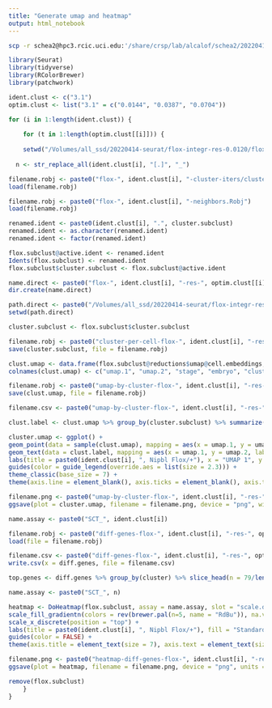 ```yaml
---
title: "Generate umap and heatmap"
output: html_notebook
---
```


```bash
scp -r schea2@hpc3.rcic.uci.edu:'/share/crsp/lab/alcalof/schea2/20220414-seurat/flox-integr-res-0.0120/flox-3-res-0.025/flox-3.*-res-*' /Volumes/all_ssd/20220414-seurat/flox-integr-res-0.0120/flox-3-res-0.025
```

```r
library(Seurat)
library(tidyverse)
library(RColorBrewer)
library(patchwork)

ident.clust <- c("3.1")
optim.clust <- list("3.1" = c("0.0144", "0.0387", "0.0704"))

for (i in 1:length(ident.clust)) {
    
    for (t in 1:length(optim.clust[[i]])) {
    
    setwd("/Volumes/all_ssd/20220414-seurat/flox-integr-res-0.0120/flox-3-res-0.025")
    
  n <- str_replace_all(ident.clust[i], "[.]", "_")

filename.robj <- paste0("flox-", ident.clust[i], "-cluster-iters/cluster-per-cell-flox-", ident.clust[i], "-res-", optim.clust[[i]][t], ".Robj")
load(filename.robj)

filename.robj <- paste0("flox-", ident.clust[i], "-neighbors.Robj")
load(filename.robj)

renamed.ident <- paste0(ident.clust[i], ".", cluster.subclust)
renamed.ident <- as.character(renamed.ident)
renamed.ident <- factor(renamed.ident)

flox.subclust@active.ident <- renamed.ident
Idents(flox.subclust) <- renamed.ident
flox.subclust$cluster.subclust <- flox.subclust@active.ident

name.direct <- paste0("flox-", ident.clust[i], "-res-", optim.clust[[i]][t])
dir.create(name.direct)

path.direct <- paste0("/Volumes/all_ssd/20220414-seurat/flox-integr-res-0.0120/flox-3-res-0.025/", name.direct)
setwd(path.direct)

cluster.subclust <- flox.subclust$cluster.subclust

filename.robj <- paste0("cluster-per-cell-flox-", ident.clust[i], "-res-", optim.clust[[i]][t], ".Robj")
save(cluster.subclust, file = filename.robj)

clust.umap <- data.frame(flox.subclust@reductions$umap@cell.embeddings, flox.subclust$stage, flox.subclust$label.embryo, flox.subclust$cluster.subclust)
colnames(clust.umap) <- c("umap.1", "umap.2", "stage", "embryo", "cluster.subclust")

filename.robj <- paste0("umap-by-cluster-flox-", ident.clust[i], "-res-", optim.clust[[i]][t], ".Robj")
save(clust.umap, file = filename.robj)

filename.csv <- paste0("umap-by-cluster-flox-", ident.clust[i], "-res-", optim.clust[[i]][t], ".csv")

clust.label <- clust.umap %>% group_by(cluster.subclust) %>% summarize(umap.1 = median(umap.1), umap.2 = median(umap.2))

cluster.umap <- ggplot() +
geom_point(data = sample(clust.umap), mapping = aes(x = umap.1, y = umap.2, color = cluster.subclust), shape = 20, stroke = 0, size = 0.5) +
geom_text(data = clust.label, mapping = aes(x = umap.1, y = umap.2, label = cluster.subclust), size = 2.3) +
labs(title = paste0(ident.clust[i], ", Nipbl Flox/+"), x = "UMAP 1", y = "UMAP 2", color = "Cluster") +
guides(color = guide_legend(override.aes = list(size = 2.3))) +
theme_classic(base_size = 7) +
theme(axis.line = element_blank(), axis.ticks = element_blank(), axis.text = element_blank(), plot.title = element_text(hjust = 0.5, size = 7), legend.key.size = unit(7, "pt"))

filename.png <- paste0("umap-by-cluster-flox-", ident.clust[i], "-res-", optim.clust[[i]][t], ".png")
ggsave(plot = cluster.umap, filename = filename.png, device = "png", width = 3.5, height = 2.25, units = "in")

name.assay <- paste0("SCT_", ident.clust[i])

filename.robj <- paste0("diff-genes-flox-", ident.clust[i], "-res-", optim.clust[[i]][t], ".Robj")
load(file = filename.robj)

filename.csv <- paste0("diff-genes-flox-", ident.clust[i], "-res-", optim.clust[[i]][t], ".csv")
write.csv(x = diff.genes, file = filename.csv)

top.genes <- diff.genes %>% group_by(cluster) %>% slice_head(n = 79/length(levels(flox.subclust$cluster.subclust)))

name.assay <- paste0("SCT_", n)

heatmap <- DoHeatmap(flox.subclust, assay = name.assay, slot = "scale.data", features = as.vector(top.genes$gene), group.by = "ident", group.bar = TRUE, label = TRUE, size = 2.3, angle = 0, hjust = 0.5, draw.lines = TRUE) +
scale_fill_gradientn(colors = rev(brewer.pal(n=5, name = "RdBu")), na.value = "white") +
scale_x_discrete(position = "top") +
labs(title = paste0(ident.clust[i], ", Nipbl Flox/+"), fill = "Standardized\nLog1p UMI") +
guides(color = FALSE) +
theme(axis.title = element_text(size = 7), axis.text = element_text(size = 7), plot.title = element_text(hjust = 0.5, size = 7), legend.title = element_text(size = 7), legend.text = element_text(size = 7), legend.key.size = unit(7, "pt"))

filename.png <- paste0("heatmap-diff-genes-flox-", ident.clust[i], "-res-", optim.clust[[i]][t], ".png")
ggsave(plot = heatmap, filename = filename.png, device = "png", units = "in", width = 6.5, height = 9)

remove(flox.subclust)
    }
}

```


